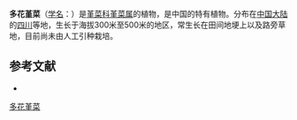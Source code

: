 {{Speciesbox
| name = 多花堇菜
| status = 
| status_system = 
| image =
| genus = Viola
| species =  pseudo-monbeigii
| authority = Chang
}}

'''多花堇菜'''（[[学名|学名]]：{{lang|la|''Viola pseudo-monbeigii''}}）是[[堇菜科|堇菜科]][[堇菜属|堇菜属]]的植物，是中国的特有植物。分布在[[中国大陆|中国大陆]]的[[四川|四川]]等地，生长于海拔300米至500米的地区，常生长在田间地埂上以及路旁草地，目前尚未由人工引种栽培。

== 参考文献 ==
<div class="references-small">
* {{cite web| url =http://www.bioinfo.cn/db05/KmzwSpecies.php?action=view&id=23655| title =多花堇菜| work =《中国高等植物数据库全库》| publisher =中国科学院微生物研究所| author =昆明植物研究所| accessdate =2009-02-25| deadurl =yes| archiveurl =https://web.archive.org/web/20160305054749/http://www.bioinfo.cn/db05/KmzwSpecies.php?action=view&id=23655| archivedate =2016-03-05}}
</div>
{{Taxonbar|from=Q10932993}}

[[Category:堇菜属|多花堇菜]]


{{植物小作品}}